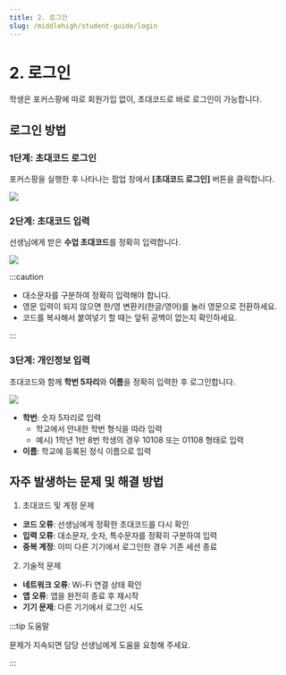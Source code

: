 ```yaml
---
title: 2. 로그인
slug: /middlehigh/student-guide/login
---
```



# 2. 로그인

학생은 포커스팡에 따로 회원가입 없이, 초대코드로 바로 로그인이 가능합니다.

## 로그인 방법

### 1단계: 초대코드 로그인

포커스팡을 실행한 후 나타나는 팝업 창에서 **[초대코드 로그인]** 버튼을 클릭합니다.

<Image src="/img/kr/middlehigh/student/05-01.jpg" size="lg" />

### 2단계: 초대코드 입력

선생님에게 받은 **수업 초대코드**를 정확히 입력합니다.

<Image src="/img/kr/middlehigh/student/05-02.jpg" size="lg" />

:::caution

- 대소문자를 구분하여 정확히 입력해야 합니다.
- 영문 입력이 되지 않으면 한/영 변환키(한글/영어)를 눌러 영문으로 전환하세요.
- 코드를 복사해서 붙여넣기 할 때는 앞뒤 공백이 없는지 확인하세요.

:::

### 3단계: 개인정보 입력

초대코드와 함께 **학번 5자리**와 **이름**을 정확히 입력한 후 로그인합니다.

<Image src="/img/kr/middlehigh/student/05-03.jpg" size="lg" />

- **학번**: 숫자 5자리로 입력
  - 학교에서 안내한 학번 형식을 따라 입력
  - 예시) 1학년 1반 8번 학생의 경우 10108 또는 01108 형태로 입력
- **이름**: 학교에 등록된 정식 이름으로 입력

## 자주 발생하는 문제 및 해결 방법

1. 초대코드 및 계정 문제

- **코드 오류**: 선생님에게 정확한 초대코드를 다시 확인
- **입력 오류**: 대소문자, 숫자, 특수문자를 정확히 구분하여 입력
- **중복 계정**: 이미 다른 기기에서 로그인한 경우 기존 세션 종료

2. 기술적 문제

- **네트워크 오류**: Wi-Fi 연결 상태 확인
- **앱 오류**: 앱을 완전히 종료 후 재시작
- **기기 문제**: 다른 기기에서 로그인 시도

:::tip 도움말

문제가 지속되면 담당 선생님에게 도움을 요청해 주세요.

:::
